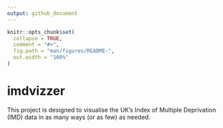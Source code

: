 ```yaml
---
output: github_document
---
```


<!-- README.md is generated from README.Rmd. Please edit that file -->

```r
knitr::opts_chunk$set(
  collapse = TRUE,
  comment = "#>",
  fig.path = "man/figures/README-",
  out.width = "100%"
)
```

# imdvizzer

This project is designed to visualise the UK's Index of Multiple Deprivation (IMD) data in as many ways (or as few) as needed.  
